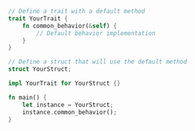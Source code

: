 ```rust
// Define a trait with a default method
trait YourTrait {
    fn common_behavior(&self) {
        // Default behavior implementation
    }
}

// Define a struct that will use the default method
struct YourStruct;

impl YourTrait for YourStruct {}

fn main() {
    let instance = YourStruct;
    instance.common_behavior();
}

```